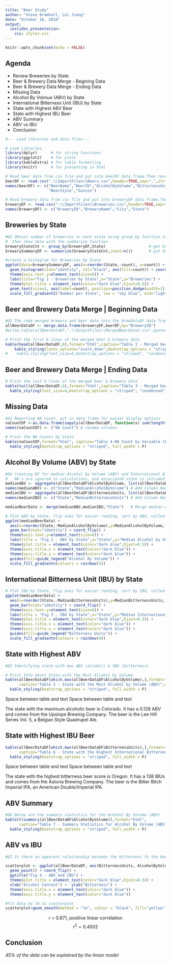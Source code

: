```yaml
---
title: "Beer Study"
author: "Steve Bramhall, Lei Jiang"
date: "October 16, 2018"
output: 
  ioslides_presentation:
    css: styles.css
---
```


```r
knitr::opts_chunk$set(echo = FALSE)
```

## Agenda

- Review Breweries by State
- Beer & Brewery Data Merge - Begining Data
- Beer & Brewery Data Merge - Ending Data
- Missing Data
- Alcohol By Volmue (ABV) by State
- International Bitterness Unit (IBU) by State
- State with Highest ABV Beer
- State with Highest IBU Beer
- ABV Summary
- ABV vs IBU
- Conclusion

```r

#--- Load libraries and data files---

# Load Libraries
library(dplyr)      # for string functions
library(ggplot2)    # for plots
library(kableExtra) # for table formatting
library(knitr)      # for presenting in html
```

```r

# Read beer data from csv file and put into beerDF data frame.Then rename columns to be more readable.
beerDF <- read.csv(".\\ImportFiles\\Beers.csv",header=TRUE,sep=",",stringsAsFactors = TRUE, encoding = "UTF-8")
names(beerDF) <- c("BeerName","BeerID","AlcoholByVolume","BitternessUnits","BreweryID",
                   "BeerStyle","Ounces")                                                                       # rename table columns

# Read brewery data from csv file and put into breweryDF data frame.Then rename columns to be more readable.
breweryDF <- read.csv(".\\ImportFiles\\Breweries.csv",header=TRUE,sep=",",stringsAsFactors = FALSE)
names(breweryDF) <- c("BreweryID","BreweryName","City","State")                                                # rename table columns
```

## Breweries by State

```r

#Q1 Obtain number of breweries in each state using group_by function in library dplyr,
#  then show data with the summarize function
breweryStateCnt <- group_by(breweryDF,State)                   # get brewery count by state
brewerySummaryDF <- summarize(breweryStateCnt,count=n())       # put data into a dataframe for easier manipulation

#create a histogram for Breweries by State
ggplot(data=brewerySummaryDF, aes(x=reorder(State,-count), y=count)) + 
  geom_histogram(stat="identity", col="black", aes(fill=count)) + coord_flip()+             # make horizontal plot
  theme(axis.text.y=element_text(size=6)) +                                                 # decrease axis font
  labs(title="Fig 1 - Breweries by State",x="State",y="Breweries") +                                                           # add axes titles
  theme(plot.title = element_text(color="dark blue",hjust=0.5)) +                           # format main title
  geom_text(size=2, aes(label=count), position=position_dodge(width=1), hjust=-1.0) +       # format plot text data
  scale_fill_gradient2("Number per State", low = "sky blue", mid="light blue", high = "blue", midpoint=20) # set color scheme
```


## Beer and Brewery Data Merge | Beginning Data {.smaller}

```r
#Q2 The code merged brewery and beer data into the brewDataDF data frame
allBeerDataDF <- merge.data.frame(breweryDF,beerDF,by="BreweryID")
#write.table(allBeerDataDF,".\\OutputFiles\\MergedBeerData1.csv",quote=FALSE,sep=',',row.names=FALSE)

# Print the first 6 lines of the merged beer & brewery data
kable(head(allBeerDataDF,6),format="html",caption="Table 2 - Merged beer and brewery data (BEGINNING OF DATA)",align='c',row.names = F) %>%
    kable_styling(latex_options="scale_down",bootstrap_options = "striped")
#    kable_styling(font_size=4,bootstrap_options = "striped", "condensed")
```

## Beer and Brewery Data Merge | Ending Data {.smaller}
```r
# Print the last 6 lines of the merged beer & brewery data
kable(tail(allBeerDataDF,6),format="html",caption="Table 3 - Merged beer and brewery data (END OF DATA)",align='c', row.names = F) %>%
  kable_styling(font_size=4,bootstrap_options = "striped", "condensed")
```

## Missing Data
```r
#Q3 Reporting NA count, put in data frame for easier display options
naCountDF <-as.data.frame(sapply(allBeerDataDF, function(x) sum(length(which(is.na(x))))))
names(naCountDF) <- ("NA Count") # rename columns

# Print the NA Counts by State
kable(naCountDF,format="html", caption="Table 4-NA Count by Variable (NA=blanks)",align='c') %>% 
  kable_styling(bootstrap_options = "striped", full_width = F)
```

## Alcohol By Volume (ABV) by State
```r
#Q4 Creating DF for median Alcohol by Volume (ABV) and International Bitterness Units (IBU)
#   NA's are ignored in calculations, and associated state is inlcuded in the data frame
medianABV <- aggregate(allBeerDataDF$AlcoholByVolume, list(allBeerDataDF$State), median, na.rm=TRUE)
names(medianABV) <- c("State","MedianAlcoholByVolume") # Add Column Names
medianIBU <- aggregate(allBeerDataDF$BitternessUnits, list(allBeerDataDF$State), median, na.rm=TRUE)
names(medianIBU) <- c("State","MedianBitternessUnits") # Add Column Names

medianBeerData <- merge(medianABV,medianIBU,"State")   # Merge median ABV & IBU into one DF 

# Plot ABV by State, flip axes for easier reading, sort by ABV, called Figure 2.
ggplot(medianBeerData) + 
  aes(x=reorder(State,-MedianAlcoholByVolume),y=MedianAlcoholByVolume,fill=MedianAlcoholByVolume,na.omit=TRUE) +   
  geom_bar(stat="identity") + coord_flip() +                                                # make hoizontal plot
  theme(axis.text.y=element_text(size=6)) +                                                 # decrease axis font
  labs(title = "Fig 2 - ABV by State",x="State",y="Median Alcohol by Volume (ABV)") +       # add axes titles
  theme(plot.title = element_text(color="dark blue",hjust=0.5)) +                           # format main title
  theme(axis.title.x = element_text(color="dark blue")) +                                   # format x title
  theme(axis.title.y = element_text(color="dark blue")) +                                   # format y title
  guides(fill=guide_legend("Alcohol By Volume")) +                                          # label legend
  scale_fill_gradientn(colours = rainbow(3))
```

## International Bitterness Unit (IBU) by State
```r
# Plot IBU by State, flip axes for easier reading, sort by IBU, called Figure 3.
ggplot(medianBeerData) + 
  aes(x=reorder(State,-MedianBitternessUnits),y=MedianBitternessUnits,fill=MedianBitternessUnits,na.omit=TRUE) +   
  geom_bar(stat="identity") + coord_flip() +                                                # make hoizontal plot
  theme(axis.text.y=element_text(size=6)) +                                                 # decrease axis font
  labs(title = "Fig 3 - IBU by State",x="State",y="Median International Bitternesss Units (IBU)") + # add axes titles
  theme(plot.title = element_text(color="dark blue",hjust=0.5)) +                           # format main title
  theme(axis.title.x = element_text(color="dark blue")) +                                   # format x title
  theme(axis.title.y = element_text(color="dark blue")) +                                   # format y title
  guides(fill=guide_legend("Bitterness Units")) +                                           # label legend
  scale_fill_gradientn(colours = rainbow(4))
```

## State with Highest ABV {.smaller}
```r
#Q5 Identifying state with max ABV (alcohol) & IBU (bitterness)

# Print Info about State with the Most Alcohol by Volume
kable(allBeerDataDF[which.max(allBeerDataDF$AlcoholByVolume),],format="html", 
      caption="Table 5 - State with the Most Alcohol by Volume (ABV)",align='c',row.names=F) %>% 
  kable_styling(bootstrap_options = "striped", full_width = F)
```
<div class=white>
Space between table and text
Space between table and text
</div>
<div class=black>
The state with the maximum alcoholic beer is Colorado. It has a 0.128 ABV and comes from the Upslope Brewing Company. The beer is the Lee Hill Series Vol. 5, a Belgian Style Quadrupel Ale.
</div>

## State with Highest IBU Beer {.smaller}
```r
kable(allBeerDataDF[which.max(allBeerDataDF$BitternessUnits),],format="html", 
      caption="Table 6 - State with the Highest International Bitterness Units (IBU)",align='c',row.names=F) %>% 
  kable_styling(bootstrap_options = "striped", full_width = F)
```
<div class=white>
Space between table and text
Space between table and text
</div>
<div class=black>
The state with the highest bitterness beer score is Oregon. It has a 138 IBUs and comes from the Astoria Brewing Company. The beer is the Bitter Bitch Imperial IPA, an American Double/Imperial IPA.
</div>

## ABV Summary
```r
#Q6 Below are the summary statistics for the Achohol By Volume (ABV)
kable(t(summary(allBeerDataDF$AlcoholByVolume)),format="html",                                          # used transpose function to get desired format
      caption="Table 7 - Summary Statistics for Alcohol By Volume (ABV)",align='c',row.names=F) %>% 
  kable_styling(bootstrap_options = "striped", full_width = F)
```

## ABV vs IBU
```r
#Q7 Is there an apparent relationship between the bitterness fo the beer and its alcoholic content

scatterplot <- ggplot(allBeerDataDF, aes(BitternessUnits, AlcoholByVolume,col=AlcoholByVolume)) +
  geom_point() + coord_flip() +                                                             # make horizontal scatter plot
  ggtitle("Fig 4 - ABV and IBU") +                                                          # add title
  theme(plot.title = element_text(color="dark blue",hjust=0.5)) +                           # format main title
  xlab("Alcohol Content") +  ylab("Bitterness") +                                           # add axis labels
  theme(axis.title.x = element_text(color="dark blue")) +                                   # format x title
  theme(axis.title.y = element_text(color="dark blue"))                                     # format y title

#fit data by lm to scatterplot
scatterplot+geom_smooth(method = "lm", colour = "black", fill="yellow")
```
<center><div class="green">
r = 0.671, positive linear correlation
$$r^{2} = 0.4502$$
</div></center>

## Conclusion

*45% of the data can be explained by the linear model*

